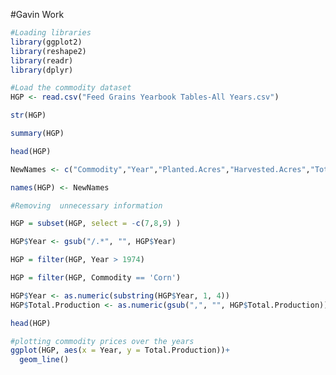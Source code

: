 #Gavin Work

```r
#Loading libraries
library(ggplot2)
library(reshape2)
library(readr)
library(dplyr)

```



```r
#Load the commodity dataset
HGP <- read.csv("Feed Grains Yearbook Tables-All Years.csv")

```

```r
str(HGP)

summary(HGP)

head(HGP)

NewNames <- c("Commodity","Year","Planted.Acres","Harvested.Acres","Total.Production","Yield","Farm.Price","1","2")

names(HGP) <- NewNames

```
```r
#Removing  unnecessary information

HGP = subset(HGP, select = -c(7,8,9) )

HGP$Year <- gsub("/.*", "", HGP$Year)

HGP = filter(HGP, Year > 1974)

HGP = filter(HGP, Commodity == 'Corn')

HGP$Year <- as.numeric(substring(HGP$Year, 1, 4))
HGP$Total.Production <- as.numeric(gsub(",", "", HGP$Total.Production))

head(HGP)
```


```r
#plotting commodity prices over the years
ggplot(HGP, aes(x = Year, y = Total.Production))+
  geom_line()
```







